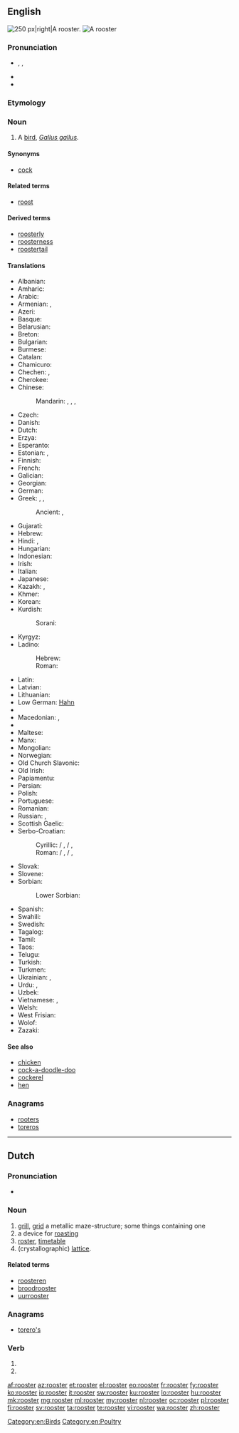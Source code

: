 ==English==
[[Image:Rooster04 adjusted.jpg|thumb|250 px|right|A rooster.]]
[[File:A close-up of rooster 6.JPG|thumb|A rooster]]
{{wikipedia}}

===Pronunciation===
* {{enPR|roo͞'stər}}, {{IPA|/ˈruːstə(r)/}}, {{X-SAMPA|/"ru:st@(r)/}}
* {{audio|en-us-rooster.ogg|Audio (US)}}
* {{rhymes|uːstə(r)}}

===Etymology===
{{suffix|roost|er}}

===Noun===
{{en-noun}}

# A [[bird]], ''[[Gallus gallus]]''.

====Synonyms====
* [[cock]]

====Related terms====
* [[roost]]

====Derived terms====
* [[roosterly]]
* [[roosterness]]
* [[roostertail]]

====Translations====
{{trans-top|male domestic fowl}}
* Albanian: {{t-|sq|kokosh|m}}
* Amharic: {{t-|am|አውራ ዶሮ|tr=ʼäwᵊra doro|sc=Ethi}}
* Arabic: {{t+|ar|ديك|m|tr=dīk}}
* Armenian: {{t+|hy|աքլոր|tr=ak’lor}}, {{t+|hy|աքաղաղ|tr=akʿałał|sc=Armn}}
* Azeri: {{t+|az|xoruz}}
* Basque: {{t-|eu|oilarra}}
* Belarusian: {{t-|be|певень|m|tr=pévenʹ|sc=Cyrl}}
* Breton: {{t+|br|kilhog|m}}
* Bulgarian: {{t+|bg|петел|m|tr=petél}}
* Burmese: {{t+|my|ကြက်ဖ|tr=kyet-hpa.|sc=Mymr}}
* Catalan: {{t-|ca|gall|m}}
* Chamicuro: {{tø|ccc|kayo}}
* Chechen: {{tø|ce|боргIал}}, {{tø|ce|нIаьна}}
* Cherokee: {{t-|chr|ᎠᏨᏯ|sc=Cher}}
* Chinese:
*: Mandarin: {{t|cmn|雄雞|sc=Hani}}, {{t|cmn|雄鸡|tr=xióngjī|sc=Hani}}, {{t|cmn|公雞|sc=Hani}}, {{t|cmn|公鸡|tr=gōngjī|sc=Hani}}
* Czech: {{t+|cs|kohout|m}}
* Danish: {{t+|da|hane|c}}
* Dutch: {{t+|nl|haan|m}}
* Erzya: {{tø|myv|атякш|tr=atjakš}}
* Esperanto: {{t-|eo|koko}}
* Estonian: {{t+|et|kukk}}, {{t-|et|kikas}}
* Finnish: {{t+|fi|kukko}}
* French: {{t+|fr|coq|m}}
* Galician: {{t-|gl|galo|m}}
* Georgian: {{t-|ka|მამალი|tr=mamali|sc=Geor}}
* German: {{t+|de|Hahn|m}}
* Greek: {{t+|el|κόκορας|m|tr=kókoras|sc=Grek}}, {{t+|el|πετεινός|m|tr=peteinós|sc=Grek}}, {{qualifier|poetic}} {{t-|el|αλέκτορας|m|tr=aléktoras|sc=Grek}}
*: Ancient: {{tø|grc|ἀλεκτρυών|m|tr=alektruōn|sc=polytonic}}, {{tø|grc|ἀλέκτωρ|tr=alector|sc=polytonic}}
* Gujarati: {{t-|gu|કૂકડો|m|tr=kūkɖo}}
* Hebrew: {{t+|he|תרנגול|m|tr=tarnegól|sc=Hebr}}
* Hindi: {{t-|hi|मुर्ग़ा|m|tr=murġā|sc=Deva}}, {{t-|hi|मुर्गा|m|tr=murgā|sc=Deva}}
* Hungarian: {{t+|hu|kakas}}
* Indonesian: {{t+|id|ayam jago}}
* Irish: {{t+|ga|coileach|m}}
* Italian: {{t+|it|gallo|m}}
* Japanese: {{t-|ja|雄鳥|tr=おんどり, ondori|sc=Jpan}}
* Kazakh: {{t|kk|әтеш|tr=äteş|sc=Cyrl}}, {{t|kk|қораз|tr=qoraz|sc=Cyrl}}
* Khmer: {{t-|km|មាន់ឈ្មោល|tr=moan cmool|sc=Khmr}}
* Korean: {{t+|ko|수탉|tr=sutak|sc=Hang}}
* Kurdish:
*: Sorani: {{ku-Arab|[[که‌ڵه‌شێر]]}}
* Kyrgyz: {{t-|ky|короз|tr=qoroz|sc=Cyrl}}
* Ladino:
*: Hebrew: {{tø|lad|גאייו|m|sc=Hebr}}
*: Roman: {{tø|lad|gayo|m}}
{{trans-mid}}
* Latin: {{t+|la|gallus|m}}
* Latvian: {{t-|lv|gailis|m}}
* Lithuanian: {{t+|lt|gaidys|m}}
* Low German: [[Hahn]] {{m}}
* {{trreq|luy}}
* Macedonian: {{t-|mk|прета|m|tr=preta|sc=Cyrl}}, {{t-|mk|петел|m|tr=pétel|sc=Cyrl}}
* {{trreq|ml}}
* Maltese: {{t-|mt|serduk|m}}
* Manx: {{t-|gv|kellagh|m}}
* Mongolian: {{t-|mn|эр тахиа|tr=er tahia|sc=Cyrl}}
* Norwegian: {{t+|no|hane|m}}
* Old Church Slavonic: {{tø|cu|кѹръ|m|tr=kurŭ|sc=Cyrs}}
* Old Irish: {{tø|sga|caileach|m}}
* Papiamentu: {{tø|pap|gai}}
* Persian: {{t+|fa|خروس|tr=xorus}}
* Polish: {{t+|pl|kogut|m}}
* Portuguese: {{t+|pt|galo|m}}
* Romanian: {{t+|ro|cocoș|m}}
* Russian: {{t+|ru|петух|m|tr=petúx}}, {{qualifier|regional}} {{t+|ru|кочет|m|tr=kóčet|sc=Cyrl}}
* Scottish Gaelic: {{t-|gd|coileach|m}}
* Serbo-Croatian:
*: Cyrillic: {{t-|sh|петао|m}} / {{t-|sh|пијетао|m}}, {{t-|sh|певац|m}} / {{t-|sh|пијевац|m}}, {{t-|sh|хороз|m}}
*: Roman: {{t-|sh|petao|m}} / {{t-|sh|pijetao|m}}, {{t-|sh|pevac|m}} / {{t-|sh|pijevac|m}}, {{t-|sh|horoz|m}}
* Slovak: {{t-|sk|kohút|m}}
* Slovene: {{t+|sl|petelin|m}}
* Sorbian:
*: Lower Sorbian: {{tø|dsb|kokot|m}}
* Spanish: {{t+|es|gallo|m}}
* Swahili: {{t+|sw|jogoo}}
* Swedish: {{t+|sv|tupp|c}}
* Tagalog: {{qualifier|literally}} {{t-|tl|rooster|m}}
* Tamil: {{t+|ta|சேவல்|tr=cēval|sc=Taml}}
* Taos: {{tø|twf|gòyu’úna}}
* Telugu: {{t+|te|రూస్టర్|tr=rūsṭar|sc=Telu}}
* Turkish: {{t+|tr|horoz}}
* Turkmen: {{t-|tk|horaz}}
* Ukrainian: {{t+|uk|півень|m|tr=pívenʹ|sc=Cyrl}}, {{t+|uk|когут|m|tr=kóhut|sc=Cyrl}}
* Urdu: {{t-|ur|مرغا|m|tr=murġā|sc=ur-Arab}}, {{t-|ur|خروس|m|tr=xurūs|sc=ur-Arab}}
* Uzbek: {{t-|uz|xo'roz}}
* Vietnamese: {{t+|vi|gà trống}}, {{t-|vi|con gà trống}}
* Welsh: {{t+|cy|ceiliog|m}}
* West Frisian: {{t-|fy|hoanne}}
* Wolof: {{t+|wo|séq|alt=séq gi}}
* Zazaki: {{tø|zza|dik m}}
{{trans-bottom}}

====See also====
* [[chicken]]
* [[cock-a-doodle-doo]]
* [[cockerel]]
* [[hen]]

===Anagrams===
* [[rooters#English|rooters]]
* [[toreros#English|toreros]]

[[Category:en:Birds]]
[[Category:en:Poultry]]

----

==Dutch==

===Pronunciation===
* {{IPA|/ˈroːstər/|lang=nl}}

===Noun===
{{nl-noun|n|roosters|roostertje}}

# [[grill]], [[grid]] a metallic maze-structure; some things containing one
# a device for [[roasting]]
# [[roster]], [[timetable]]
# (crystallographic) [[lattice]].

====Related terms====
* [[roosteren]]
* [[broodrooster]]
* [[uurrooster]]

===Anagrams===
* [[torero's#Dutch|torero's]]

===Verb===
{{head|nl|verb form}}

# {{nl-verb-form|p=1|n=sg|t=pres|m=ind|roosteren}}
# {{nl-verb-form|m=imp|roosteren}}

[[af:rooster]]
[[az:rooster]]
[[et:rooster]]
[[el:rooster]]
[[eo:rooster]]
[[fr:rooster]]
[[fy:rooster]]
[[ko:rooster]]
[[io:rooster]]
[[it:rooster]]
[[sw:rooster]]
[[ku:rooster]]
[[lo:rooster]]
[[hu:rooster]]
[[mk:rooster]]
[[mg:rooster]]
[[ml:rooster]]
[[my:rooster]]
[[nl:rooster]]
[[oc:rooster]]
[[pl:rooster]]
[[fi:rooster]]
[[sv:rooster]]
[[ta:rooster]]
[[te:rooster]]
[[vi:rooster]]
[[wa:rooster]]
[[zh:rooster]]
